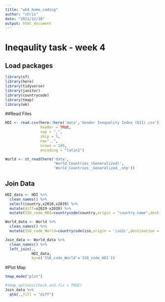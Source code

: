 ```yaml
---
title: "wk4_home_coding"
author: "chris"
date: "2021/12/10"
output: html_document
---
```




# Ineqaulity task - week 4

## Load packages
```r
library(sf)
library(here)
library(tidyverse)
library(janitor)
library(countrycode)
library(tmap)
library(wk)
```


##Read Files
```r
HDI <- read.csv(here::here('data','Gender Inequality Index (GII).csv'),
                header = TRUE,
                sep = ",",
                skip = 5,
                na="..",
                nrows = 189,
                encoding = "latin1")

World <- st_read(here('data',
                      'World_Countries_(Generalized)',
                      'World_Countries__Generalized_.shp'))

```

## Join Data
```r
HDI_data <- HDI %>%
  clean_names() %>%
  select(country,x2010,x2019) %>%
  mutate(diff=x2019-x2010) %>%
  mutate(ISO_code_HDI=countrycode(country,origin = "country.name",destination = 'iso3c'))

World_data <- World %>%
  clean_names() %>%
  mutate(ISO_code_World=countrycode(iso,origin = 'iso2c',destination = 'iso3c'))

Join_data <- World_data %>%
  clean_names() %>%
  left_join(.,
            HDI_data,
            by=c('ISO_code_World'='ISO_code_HDI'))
```


#Plot Map
```r
tmap_mode("plot")

#tmap_options(check.and.fix = TRUE)
Join_data %>%
  qtm(.,fill = "diff")
```



